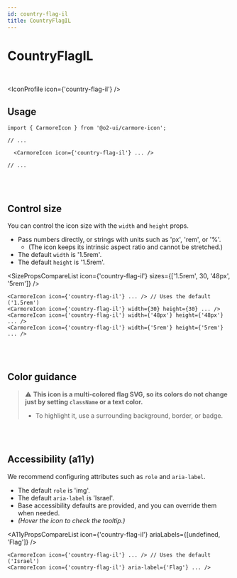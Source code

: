 ```yaml
---
id: country-flag-il
title: CountryFlagIL
---
```




# CountryFlagIL

<br />

<IconProfile icon={'country-flag-il'} />

## Usage

```tsx
import { CarmoreIcon } from '@o2-ui/carmore-icon';

// ...

  <CarmoreIcon icon={'country-flag-il'} ... />

// ...
```

<br />
<br />

## Control size

You can control the icon size with the `width` and `height` props.

- Pass numbers directly, or strings with units such as 'px', 'rem', or '%'.
  - (The icon keeps its intrinsic aspect ratio and cannot be stretched.)
- The default `width` is '1.5rem'.
- The default `height` is '1.5rem'.

<SizePropsCompareList icon={'country-flag-il'} sizes={['1.5rem', 30, '48px', '5rem']} />

```tsx
<CarmoreIcon icon={'country-flag-il'} ... /> // Uses the default ('1.5rem')
<CarmoreIcon icon={'country-flag-il'} width={30} height={30} ... />
<CarmoreIcon icon={'country-flag-il'} width={'48px'} height={'48px'} ... />
<CarmoreIcon icon={'country-flag-il'} width={'5rem'} height={'5rem'} ... />
```

<br />
<br />

## Color guidance

> ⚠️ <b>This icon is a multi-colored flag SVG, so its colors do not change just by setting `className` or a text color.</b>
>
> - To highlight it, use a surrounding background, border, or badge.

<br />
<br />

## Accessibility (a11y)

We recommend configuring attributes such as `role` and `aria-label`.

- The default `role` is 'img'.
- The default `aria-label` is 'Israel'.
- Base accessibility defaults are provided, and you can override them when needed.
- _(Hover the icon to check the tooltip.)_

<A11yPropsCompareList icon={'country-flag-il'} ariaLabels={[undefined, 'Flag']} />

```tsx
<CarmoreIcon icon={'country-flag-il'} ... /> // Uses the default ('Israel')
<CarmoreIcon icon={'country-flag-il'} aria-label={'Flag'} ... />
```

